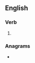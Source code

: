 ==English==

===Verb===
{{head|en|verb form}}

# {{present participle of|en|acervate|nocat=1}}

===Anagrams===
* {{anagrams|en|a=aaceginrtv|revacating|vintage car}}